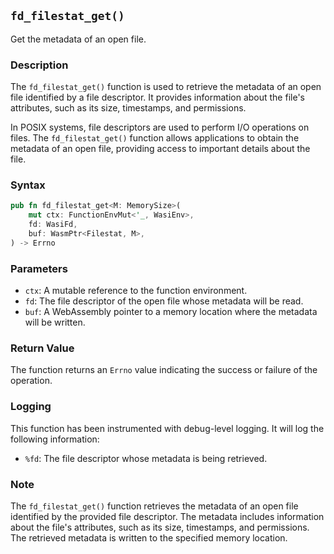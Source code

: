 ## `fd_filestat_get()`

Get the metadata of an open file.

### Description

The `fd_filestat_get()` function is used to retrieve the metadata of an open file identified by a file descriptor. It provides information about the file's attributes, such as its size, timestamps, and permissions.

In POSIX systems, file descriptors are used to perform I/O operations on files. The `fd_filestat_get()` function allows applications to obtain the metadata of an open file, providing access to important details about the file.

### Syntax

```rust
pub fn fd_filestat_get<M: MemorySize>(
    mut ctx: FunctionEnvMut<'_, WasiEnv>,
    fd: WasiFd,
    buf: WasmPtr<Filestat, M>,
) -> Errno
```

### Parameters

- `ctx`: A mutable reference to the function environment.
- `fd`: The file descriptor of the open file whose metadata will be read.
- `buf`: A WebAssembly pointer to a memory location where the metadata will be written.

### Return Value

The function returns an `Errno` value indicating the success or failure of the operation.

### Logging

This function has been instrumented with debug-level logging. It will log the following information:

- `%fd`: The file descriptor whose metadata is being retrieved.

### Note

The `fd_filestat_get()` function retrieves the metadata of an open file identified by the provided file descriptor. The metadata includes information about the file's attributes, such as its size, timestamps, and permissions. The retrieved metadata is written to the specified memory location.
